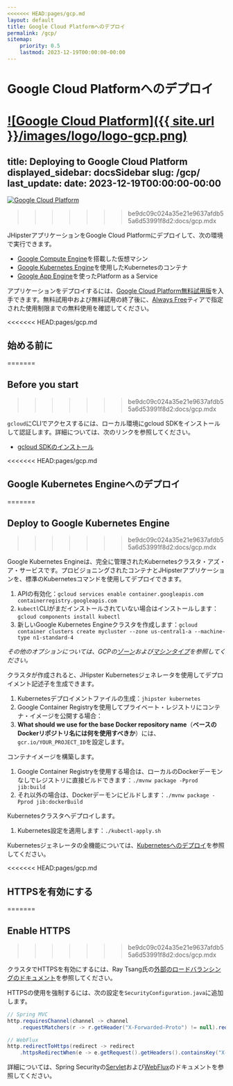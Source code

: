 ```yaml
---
<<<<<<< HEAD:pages/gcp.md
layout: default
title: Google Cloud Platformへのデプロイ
permalink: /gcp/
sitemap:
    priority: 0.5
    lastmod: 2023-12-19T00:00:00-00:00
---
```


# <i class="fa fa-cloud-upload"></i> Google Cloud Platformへのデプロイ

[![Google Cloud Platform]({{ site.url }}/images/logo/logo-gcp.png)](https://cloud.google.com)
=======
title: Deploying to Google Cloud Platform
displayed_sidebar: docsSidebar
slug: /gcp/
last_update:
  date: 2023-12-19T00:00:00-00:00
---

[![Google Cloud Platform](/images/logo/logo-gcp.png)](https://cloud.google.com)
>>>>>>> be9dc09c024a35e21e9637afdb55a6d53991f8d2:docs/gcp.mdx

JHipsterアプリケーションをGoogle Cloud Platformにデプロイして、次の環境で実行できます。
- [Google Compute Engine](https://cloud.google.com/compute/)を搭載した仮想マシン
- [Google Kubernetes Engine](https://cloud.google.com/kubernetes-engine/)を使用したKubernetesのコンテナ
- [Google App Engine](https://cloud.google.com/appengine/)を使ったPlatform as a Service

アプリケーションをデプロイするには、[Google Cloud Platform無料試用版](https://cloud.google.com/free)を入手できます。無料試用中および無料試用の終了後に、[Always Free](https://cloud.google.com/free/)ティアで指定された使用制限までの無料使用を確認してください。

<<<<<<< HEAD:pages/gcp.md
## 始める前に
=======

## Before you start
>>>>>>> be9dc09c024a35e21e9637afdb55a6d53991f8d2:docs/gcp.mdx

`gcloud`にCLIでアクセスするには、ローカル環境にgcloud SDKをインストールして認証します。詳細については、次のリンクを参照してください。

- [gcloud SDKのインストール](https://cloud.google.com/sdk/install)

<<<<<<< HEAD:pages/gcp.md
## Google Kubernetes Engineへのデプロイ
=======

## Deploy to Google Kubernetes Engine
>>>>>>> be9dc09c024a35e21e9637afdb55a6d53991f8d2:docs/gcp.mdx

Google Kubernetes Engineは、完全に管理されたKubernetesクラスタ・アズ・ア・サービスです。プロビジョニングされたコンテナとJHipsterアプリケーションを、標準のKubernetesコマンドを使用してデプロイできます。

1. APIの有効化：`gcloud services enable container.googleapis.com containerregistry.googleapis.com`
1. `kubectl`CLIがまだインストールされていない場合はインストールします：`gcloud components install kubectl`
1. 新しいGoogle Kubernetes Engineクラスタを作成します：`gcloud container clusters create mycluster --zone us-central1-a --machine-type n1-standard-4`

_その他のオプションについては、GCPの[ゾーン](https://cloud.google.com/compute/docs/regions-zones/)および[マシンタイプ](https://cloud.google.com/compute/docs/machine-types/)を参照してください。_

クラスタが作成されると、JHipster Kubernetesジェネレータを使用してデプロイメント記述子を生成できます。

1. Kubernetesデプロイメントファイルの生成：`jhipster kubernetes`
1. Google Container Registryを使用してプライベート・レジストリにコンテナ・イメージを公開する場合：
  1. **What should we use for the base Docker repository name**（**ベースのDockerリポジトリ名には何を使用すべきか**）には、`gcr.io/YOUR_PROJECT_ID`を設定します。

コンテナイメージを構築します。

1. Google Container Registryを使用する場合は、ローカルのDockerデーモンなしでレジストリに直接ビルドできます：`./mvnw package -Pprod jib:build`
1. それ以外の場合は、Dockerデーモンにビルドします：`./mvnw package -Pprod jib:dockerBuild`

Kubernetesクラスタへデプロイします。

1. Kubernetes設定を適用します：`./kubectl-apply.sh`

Kubernetesジェネレータの全機能については、[Kubernetesへのデプロイ](/kubernetes)を参照してください。

<<<<<<< HEAD:pages/gcp.md
## HTTPSを有効にする
=======

## Enable HTTPS
>>>>>>> be9dc09c024a35e21e9637afdb55a6d53991f8d2:docs/gcp.mdx

クラスタでHTTPSを有効にするには、Ray Tsang氏の[外部のロードバランシングのドキュメント](https://spring-gcp.saturnism.me/deployment/kubernetes/load-balancing/external-load-balancing)を参照してください。

HTTPSの使用を強制するには、次の設定を`SecurityConfiguration.java`に追加します。

```java
// Spring MVC
http.requiresChannel(channel -> channel
    .requestMatchers(r -> r.getHeader("X-Forwarded-Proto") != null).requiresSecure());

// WebFlux
http.redirectToHttps(redirect -> redirect
    .httpsRedirectWhen(e -> e.getRequest().getHeaders().containsKey("X-Forwarded-Proto")));
```

詳細については、Spring Securityの[Servlet](https://docs.spring.io/spring-security/site/docs/5.5.x/reference/html5/#servlet-http-redirect)および[WebFlux](https://docs.spring.io/spring-security/site/docs/5.5.x/reference/html5/#webflux-http-redirect)のドキュメントを参照してください。
